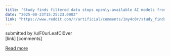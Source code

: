 ```yaml
---
title: "Study finds filtered data stops openly-available AI models from performing dangerous tasks"
date: "2025-08-23T15:25:23.000Z"
link: "https://www.reddit.com/r/artificial/comments/1my4c0r/study_finds_filtered_data_stops_openlyavailable/"
---
```


submitted by    /u/F0urLeafCl0ver  
 [link]   [comments]

[Read more](https://www.reddit.com/r/artificial/comments/1my4c0r/study_finds_filtered_data_stops_openlyavailable/)
